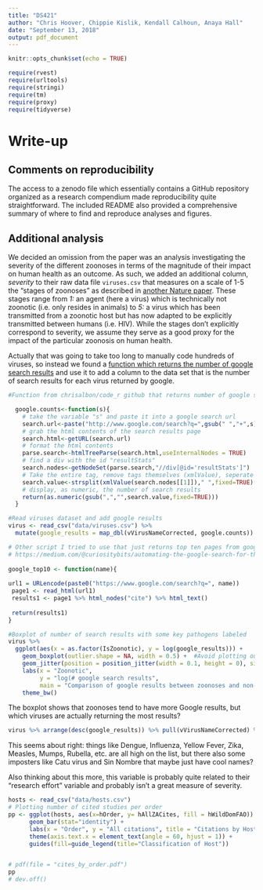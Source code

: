 ```yaml
---
title: "DS421"
author: "Chris Hoover, Chippie Kislik, Kendall Calhoun, Anaya Hall"
date: "September 13, 2018"
output: pdf_document
---
```


```r
knitr::opts_chunk$set(echo = TRUE)

require(rvest)
require(urltools)
require(stringi)
require(tm)
require(proxy)
require(tidyverse)
```

# Write-up  

## Comments on reproducibility  
The access to a zenodo file which essentially contains a GitHub repository organized as a research compendium made reproducibility quite straightforward. The included README also provided a comprehensive summary of where to find and reproduce analyses and figures.

## Additional analysis  
We decided an omission from the paper was an analysis investigating the severity of the different zoonoses in terms of the magnitude of their impact on human health as an outcome. As such, we added an additional column, *severity* to their raw data file `viruses.csv` that measures on a scale of 1-5 the "stages of zoonoses" as described in [another Nature paper](https://www.nature.com/articles/nature05775). These stages range from *1:* an agent (here a virus) which is technically not zoonotic (i.e. only resides in animals) to *5:* a virus which has been transmitted from a zoonotic host but has now adapted to be explicitly transmitted between humans (i.e. HIV). While the stages don't explicitly correspond to severity, we assume they serve as a good proxy for the impact of the particular zoonosis on human health. 

Actually that was going to take too long to manually code hundreds of viruses, so instead we found a [function which returns the number of google search results](https://github.com/chrisalbon/code_r/blob/master/number-of-google-search-results.r) and use it to add a column to the data set that is the number of search results for each virus returned by google.

```r
#Function from chrisalbon/code_r github that returns number of google searches

  google.counts<-function(s){
    # take the variable "s" and paste it into a google search url
    search.url<-paste("http://www.google.com/search?q=",gsub(" ","+",s),sep="")
    # grab the html contents of the search results page
    search.html<-getURL(search.url)
    # format the html contents
    parse.search<-htmlTreeParse(search.html,useInternalNodes = TRUE)
    # find a div with the id "resultStats"
    search.nodes<-getNodeSet(parse.search,"//div[@id='resultStats']")
    # Take the entire tag, remove tags themselves (xmlValue), seperate every string by the spaces (strsplit), and take the second string (strsplit()[[1]][2]). 
    search.value<-strsplit(xmlValue(search.nodes[[1]])," ",fixed=TRUE)[[1]][2]
    # display, as numeric, the number of search results
    return(as.numeric(gsub(",","",search.value,fixed=TRUE)))
  }

#Read viruses dataset and add google results
virus <- read_csv("data/viruses.csv") %>% 
  mutate(google_results = map_dbl(vVirusNameCorrected, google.counts))

# Other script I tried to use that just returns top ten pages from google from 
# https://medium.com/@curiositybits/automating-the-google-search-for-the-web-presence-of-8000-organizations-54775e9f6097  
  
google_top10 <- function(name){
  
url1 = URLencode(paste0("https://www.google.com/search?q=", name))
 page1 <- read_html(url1)
 results1 <- page1 %>% html_nodes("cite") %>% html_text()
 
 return(results1)
}

#Boxplot of number of search results with some key pathogens labeled
virus %>% 
  ggplot(aes(x = as.factor(IsZoonotic), y = log(google_results))) +
    geom_boxplot(outlier.shape = NA, width = 0.5) +  #Avoid plotting outliers twice since we're adding points below
    geom_jitter(position = position_jitter(width = 0.1, height = 0), size = 0.1, col = "blue") +
    labs(x = "Zoonotic", 
         y = "log(# google search results", 
         main = "Comparison of google results between zoonoses and non-zoonoses") +
    theme_bw()

```

The boxplot shows that zoonoses tend to have more Google results, but which viruses are actually returning the most results?

```r
virus %>% arrange(desc(google_results)) %>% pull(vVirusNameCorrected) %>% head(20)
```

This seems about right: things like Dengue, Influenza, Yellow Fever, Zika, Measles, Mumps, Rubella, etc. are all high on the list, but there also some imposters like Catu virus and Sin Nombre that maybe just have cool names?

Also thinking about this more, this variable is probably quite related to their "research effort" variable and probably isn't a great measure of severity.

```r
hosts <- read_csv("data/hosts.csv")
# Plotting number of cited studies per order
pp <- ggplot(hosts, aes(x=hOrder, y= hAllZACites, fill = hWildDomFAO)) +
      geom_bar(stat="identity") +
      labs(x = "Order", y = "All citations", title = "Citations by Host Order") +
      theme(axis.text.x = element_text(angle = 60, hjust = 1)) + 
      guides(fill=guide_legend(title="Classification of Host"))


# pdf(file = "cites_by_order.pdf")
pp
# dev.off()
```

